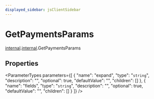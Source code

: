 ```yaml
---
displayed_sidebar: jsClientSidebar
---
```



# GetPaymentsParams

[internal](../../admin_discounts/modules/admin_discounts.internal.mdx).[internal](../modules/admin_discounts.internal.internal.mdx).GetPaymentsParams

## Properties

<ParameterTypes parameters={[
  {
    "name": "expand",
    "type": "`string`",
    "description": "",
    "optional": true,
    "defaultValue": "",
    "children": []
  },
  {
    "name": "fields",
    "type": "`string`",
    "description": "",
    "optional": true,
    "defaultValue": "",
    "children": []
  }
]} />
